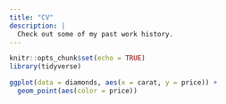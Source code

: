 ```yaml
---
title: "CV"
description: |
  Check out some of my past work history.
---
```


```r
knitr::opts_chunk$set(echo = TRUE)
library(tidyverse)
```

```r
ggplot(data = diamonds, aes(x = carat, y = price)) +
  geom_point(aes(color = price))
```

